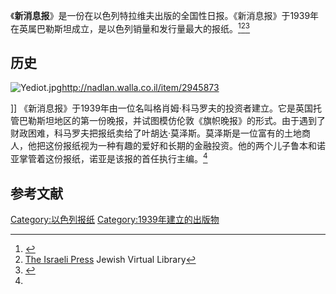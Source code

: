 {{Infobox newspaper
| name= 新消息报
| logo= Yedioth Ahronot logo.svg
| caption= 封面日期是1940年3月31日
| type= 日报
| format= [[小报_(版式)|小报]]
| owners= 新消息报集团
| founder= 格桑·科马罗夫
| publisher= 阿农·摩西
| editor= 内塔·利芙妮
| foundation= {{Start date|1939|12|11|df=y}}
| language= [[希伯来语|希伯来语]]
| political = 中间偏左
| headquarters={{flag|Israel}}[[特拉维夫|特拉维夫]]
| circulation= 300,000/工作日<br />600,000/周末
| circulation_ref= <ref>{{cite web|url=http://www.pressreference.com/Gu-Ku/Israel.html|title=Israel Press, Media, TV, Radio, Newspapers|access-date=22 September 2012|archive-date=2015-04-28|archive-url=https://web.archive.org/web/20150428040023/http://www.pressreference.com/Gu-Ku/Israel.html|dead-url=no}}</ref>
| sister newspapers  = 
| ISSN= 
| oclc= 
| website= {{URL|https://www.yediot.co.il/}}
| publishing_country = Israel
}}
《'''新消息报'''》是一份在以色列特拉维夫出版的全国性日报。《新消息报》于1939年在英属巴勒斯坦成立，是以色列销量和发行量最大的报纸。<ref name="news.bbc.co.uk">{{cite news |url=http://news.bbc.co.uk/2/hi/middle_east/4969714.stm |title=The press in Israel |date=May 8, 2006 |publisher=[[BBC|BBC]] |access-date=April 25, 2019 |archive-date=2012-07-17 |archive-url=https://archive.today/20120717083025/http://news.bbc.co.uk/2/hi/middle_east/4969714.stm |dead-url=no }}</ref><ref name=jvl>[http://www.jewishvirtuallibrary.org/jsource/Society_&_Culture/press.html The Israeli Press] {{Wayback|url=http://www.jewishvirtuallibrary.org/jsource/Society_%26_Culture/press.html |date=20020911024443 }} Jewish Virtual Library</ref><ref>{{cite web |url=https://www.bloomberg.com/research/stocks/private/snapshot.asp?privcapid=8032790 |title=Yedioth Aharonot Group: Private Company Information - Businessweek |publisher=[[Bloomberg_News|Bloomberg News]] |access-date=April 25, 2019 |archive-date=2019-02-24 |archive-url=https://web.archive.org/web/20190224173555/https://www.bloomberg.com/research/stocks/private/snapshot.asp?privcapid=8032790 |dead-url=no }}</ref>
== 历史 ==
[[File:Yediot.jpg|thumb]]http://nadlan.walla.co.il/item/2945873 {{Wayback|url=http://nadlan.walla.co.il/item/2945873 |date=20210121000443 }}</ref>]]
《新消息报》于1939年由一位名叫格肖姆·科马罗夫的投资者建立。它是英国托管巴勒斯坦地区的第一份晚报，并试图模仿伦敦《旗帜晚报》的形式。由于遇到了财政困难，科马罗夫把报纸卖给了叶胡达·莫泽斯。莫泽斯是一位富有的土地商人，他把这份报纸视为一种有趣的爱好和长期的金融投资。他的两个儿子鲁本和诺亚掌管着这份报纸，诺亚是该报的首任执行主编。<ref name="jvl"/>
==参考文献==
{{reflist}}

{{Newspapers in Israel|state=collapsed}}
{{Authority control}}
[[Category:以色列报纸|Category:以色列报纸]]
[[Category:1939年建立的出版物|Category:1939年建立的出版物]]